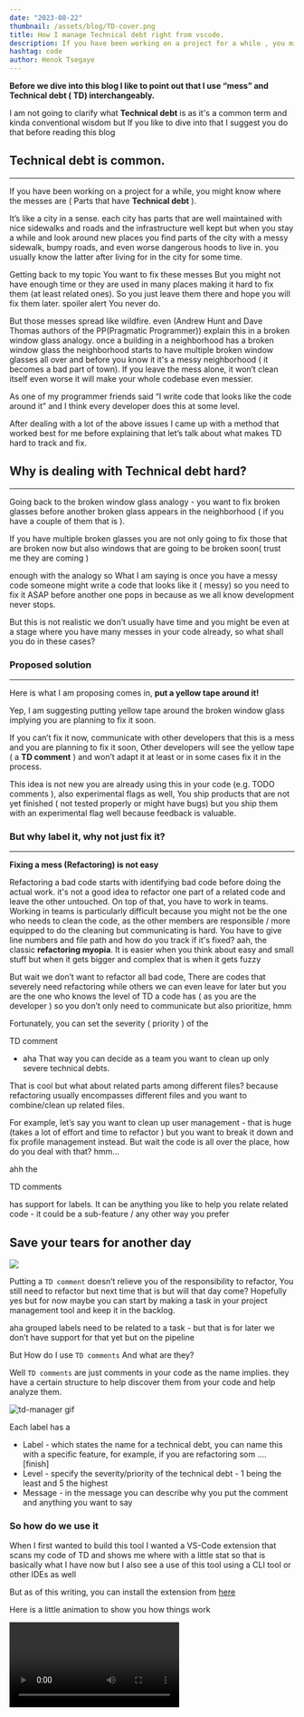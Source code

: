 ```yaml
---
date: "2023-08-22"
thumbnail: /assets/blog/TD-cover.png
title: How I manage Technical debt right from vscode.
description: If you have been working on a project for a while , you might know where the messes are ( Parts that have Technical debt ). It’s like a city in a sense
hashtag: code
author: Henok Tsegaye
---
```

**Before we dive into this blog I like to point out that I use “mess” and Technical debt ( TD) interchangeably.**

I am not going to clarify what **Technical debt** is as it's a common term and kinda conventional wisdom but If you like to dive into that I suggest you do that before reading this blog




## Technical debt is common.
---

If you have been working on a project for a while, you might know where the messes are ( Parts that have **Technical debt** ).

It’s like a city in a sense. each city has parts that are well maintained with nice sidewalks and roads and the infrastructure well kept but when you stay a while and look around new places you find parts of the city with a messy sidewalk, bumpy roads, and even worse dangerous hoods to live in. you usually know the latter after living for in the city for some time.

Getting back to my topic You want to fix these messes But you might not have enough time or they are used in many places making it hard to fix them (at least related ones). So you just leave them there and hope you will fix them later. spoiler alert You never do.

But those messes spread like wildfire. even (Andrew Hunt and Dave Thomas authors of the PP(Pragmatic Programmer)) explain this in a broken window glass analogy. once a building in a neighborhood has a broken window glass the neighborhood starts to have multiple broken window glasses all over and before you know it it's a messy neighborhood ( it becomes a bad part of town). If you leave the mess alone, it won’t clean itself even worse it will make your whole codebase even messier.

As one of my programmer friends said “I write code that looks like the code around it” and I think every developer does this at some level.

After dealing with a lot of the above issues I came up with a method that worked best for me before explaining that let’s talk about what makes TD hard to track and fix.




## Why is dealing with Technical debt hard?
---

Going back to the broken window glass analogy - you want to fix broken glasses before another broken glass appears in the neighborhood ( if you have a couple of them that is ).

If you have multiple broken glasses you are not only going to fix those that are broken now but also windows that are going to be broken soon( trust me they are coming )

enough with the analogy so What I am saying is once you have a messy code someone might write a code that looks like it ( messy) so you need to fix it ASAP before another one pops in because as we all know development never stops.

But this is not realistic we don’t usually have time and you might be even at a stage where you have many messes in your code already, so what shall you do in these cases?

### Proposed solution
---

Here is what I am proposing comes in, **put a yellow tape around it!**

Yep, I am suggesting putting yellow tape around the broken window glass implying you are planning to fix it soon.

If you can’t fix it now, communicate with other developers that this is a mess and you are planning to fix it soon, Other developers will see the yellow tape ( a **TD comment** ) and won’t adapt it at least or in some cases fix it in the process.

This idea is not new you are already using this in your code (e.g. TODO comments ), also experimental flags as well, You ship products that are not yet finished ( not tested properly or might have bugs) but you ship them with an experimental flag well because feedback is valuable.

### But why label it, why not just fix it?
---

**Fixing a mess (Refactoring) is not easy**

Refactoring a bad code starts with identifying bad code before doing the actual work. it's not a good idea to refactor one part of a related code and leave the other untouched. On top of that, you have to work in teams. Working in teams is particularly difficult because you might not be the one who needs to clean the code, as the other members are responsible / more equipped to do the cleaning but communicating is hard. You have to give line numbers and file path and how do you track if it's fixed? aah, the classic **refactoring myopia**. It is easier when you think about easy and small stuff but when it gets bigger and complex that is when it gets fuzzy

But wait we don’t want to refactor all bad code, There are codes that severely need refactoring while others we can even leave for later but you are the one who knows the level of TD a code has ( as you are the developer ) so you don’t only need to communicate but also prioritize, hmm

Fortunately, you can set the severity ( priority ) of the

TD comment

- aha That way you can decide as a team you want to clean up only severe technical debts.

That is cool but what about related parts among different files? because refactoring usually encompasses different files and you want to combine/clean up related files.

For example, let’s say you want to clean up user management - that is huge (takes a lot of effort and time to refactor ) but you want to break it down and fix profile management instead. But wait the code is all over the place, how do you deal with that? hmm…

ahh the

TD comments

has support for labels. It can be anything you like to help you relate related code - it could be a sub-feature / any other way you prefer

## Save your tears for another day

<img src="https://media.giphy.com/media/xPqYFRk3d5x2vCyAGz/giphy.gif" />

Putting a `TD comment` doesn’t relieve you of the responsibility to refactor, You still need to refactor but next time that is but will that day come? Hopefully yes but for now maybe you can start by making a task in your project management tool and keep it in the backlog.

aha grouped labels need to be related to a task - but that is for later we don’t have support for that yet but on the pipeline

But How do I use `TD comments` And what are they?

Well `TD comments` are just comments in your code as the name implies. they have a certain structure to help discover them from your code and help analyze them.

<img src="/assets/blog/td-manager/td-manager.png" alt="td-manager gif"  />


Each label has a 

- Label - which states the name for a technical debt, you can name this with a specific feature, for example, if you are refactoring som …. [finish]
- Level - specify the severity/priority of the technical debt - 1 being the least and 5 the highest
- Message - in the message you can describe why you put the comment and anything you want to say

### So how do we use it

When I first wanted to build this tool I wanted a VS-Code extension that scans my code of TD and shows me where with a little stat so that is basically what I have now but I also see a use of this tool using a CLI tool or other IDEs as well

But as of this writing, you can install the extension from [here](https://marketplace.visualstudio.com/items?itemName=HenokTsegaye.td-manager) 

Here is a little animation to show you how things work

<video controls autoplay src="/assets/blog/td-manager/td-manager.mov" alt="td-manager gif"   />

### Try it
---

Try to use the extension if it makes sense for you and I would love to get feedback from developers as well since this is FOSS you can also contribute to it
Here is a GitHub [link](https://github.com/henoktsegaye/TD-manager)